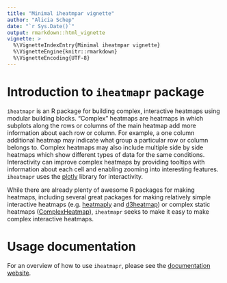 ```yaml
---
title: "Minimal iheatmpar vignette"
author: "Alicia Schep"
date: "`r Sys.Date()`"
output: rmarkdown::html_vignette
vignette: >
  %\VignetteIndexEntry{Minimal iheatmpar vignette}
  %\VignetteEngine{knitr::rmarkdown}
  %\VignetteEncoding{UTF-8}
---
```


# Introduction to `iheatmapr` package

`iheatmapr` is an R package for building complex, interactive heatmaps using modular building blocks. "Complex" heatmaps are heatmaps in which subplots along the rows or columns of the main heatmap add more information about each row or column. For example, a one column additional heatmap may indicate what group a particular row or column belongs to. Complex heatmaps may also include multiple side by side heatmaps which show different types of data for the same conditions. Interactivity can improve complex heatmaps by providing tooltips with information about each cell and enabling zooming into interesting features. `iheatmapr` uses the [plotly](https://plotly.com) library for interactivity. 

While there are already plenty of awesome R packages for making heatmaps, including several great packages for making relatively simple interactive heatmaps (e.g. [heatmaply](https://github.com/talgalili/heatmaply) and [d3heatmap](https://github.com/rstudio/d3heatmap)) or complex static heatmaps ([ComplexHeatmap](https://github.com/jokergoo/ComplexHeatmap)), `iheatmapr` seeks to make it easy to make complex interactive heatmaps. 

# Usage documentation

For an overview of how to use `iheatmapr`, please see the [documentation website](https://docs.ropensci.org/iheatmapr).